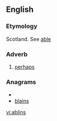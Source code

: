 ==English==

===Etymology===
Scotland. See [[able]]

===Adverb===
{{en-adv|-}}

# [[perhaps]]

===Anagrams===
* {{alphagram|abilns}}
* [[blains#English|blains]]


[[vi:ablins]]